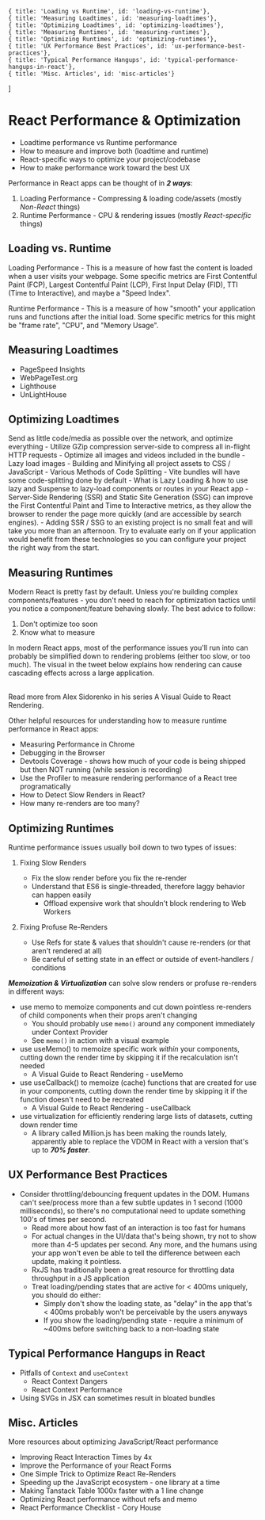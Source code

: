 

	{ title: 'Loading vs Runtime', id: 'loading-vs-runtime'},
	{ title: 'Measuring Loadtimes', id: 'measuring-loadtimes'},
	{ title: 'Optimizing Loadtimes', id: 'optimizing-loadtimes'},
	{ title: 'Measuring Runtimes', id: 'measuring-runtimes'},
	{ title: 'Optimizing Runtimes', id: 'optimizing-runtimes'},
	{ title: 'UX Performance Best Practices', id: 'ux-performance-best-practices'},
	{ title: 'Typical Performance Hangups', id: 'typical-performance-hangups-in-react'},
	{ title: 'Misc. Articles', id: 'misc-articles'}
]

# React Performance & Optimization

<Summary>
  <ul>
    <li>Loadtime performance vs Runtime performance</li>
    <li>How to measure and improve both (loadtime and runtime)</li>
    <li>React-specific ways to optimize your project/codebase</li>
    <li>How to make performance work toward the best UX</li>
  </ul>
</Summary>

Performance in React apps can be thought of in ***2 ways***:

1. Loading Performance - Compressing &amp; loading code/assets (mostly *Non-React* things)
2. Runtime Performance - CPU &amp; rendering issues (mostly *React-specific* things)

## Loading vs. Runtime

Loading Performance - This is a measure of how fast the content is loaded when a user visits your webpage. Some specific metrics are First Contentful Paint (FCP), Largest Contentful Paint (LCP), First Input Delay (FID), TTI (Time to Interactive), and maybe a "Speed Index".

Runtime Performance - This is a measure of how "smooth" your application runs and functions after the initial load. Some specific metrics for this might be "frame rate", "CPU", and "Memory Usage".

## Measuring Loadtimes

- <Resource url='https://pagespeed.web.dev/'>PageSpeed Insights</Resource>
- <Resource url='https://webpagetest.org/'>WebPageTest.org</Resource>
- <Resource url='https://developer.chrome.com/docs/lighthouse/overview/'>Lighthouse</Resource>
- <Resource url='https://unlighthouse.dev/'>UnLightHouse</Resource>

## Optimizing Loadtimes

Send as little code/media as possible over the network, and optimize everything 
	- Utilize <Resource url='https://developer.mozilla.org/en-US/docs/Glossary/GZip_compression'>GZip compression</Resource> server-side to compress all in-flight HTTP requests
	- Optimize all <Resource url='https://kinsta.com/blog/optimize-images-for-web/'>images</Resource> and <Resource url='https://www.keycdn.com/blog/video-optimization'>videos</Resource> included in the bundle
		- Lazy load <Resource url='https://web.dev/browser-level-image-lazy-loading/'>images</Resource>
	- <Resource url='https://vitejs.dev/config/build-options.html'>Building</Resource> and <Resource url='https://vitejs.dev/config/build-options.html#build-minify'>Minifying</Resource> all project assets to CSS / JavaScript
	- Various Methods of Code Splitting
		- Vite bundles will have some code-splitting <Resource url='https://vitejs.dev/guide/features.html'>done</Resource> by <Resource url='https://vitejs.dev/guide/features.html#build-optimizations'>default</Resource>
		- What is <Resource url='https://developer.mozilla.org/en-US/docs/Web/Performance/Lazy_loading'>Lazy Loading</Resource> & how to use <Resource url='https://react.dev/reference/react/lazy'>lazy</Resource> and <Resource url='https://react.dev/reference/react/Suspense'>Suspense</Resource> to <Resource url='https://blog.bitsrc.io/lazy-loading-react-components-with-react-lazy-and-suspense-f05c4cfde10c'>lazy-load</Resource> components or routes in your React app
	- <Resource url='https://www.youtube.com/watch?v=bfLFHp7Sbkg'>Server-Side Rendering (SSR)</Resource> and <Resource url='https://www.youtube.com/watch?v=bfLFHp7Sbkg'>Static Site Generation (SSG)</Resource> can improve the First Contentful Paint and Time to Interactive metrics, as they allow the browser to render the page more quickly (and are accessible by search engines).
		- Adding SSR / SSG to an existing project is no small feat and will take you more than an afternoon. Try to evaluate early on if your application would benefit from these technologies so you can configure your project the right way from the start.

## Measuring Runtimes

Modern React is pretty fast by default. Unless you're building complex components/features - you don't need to reach for optimization tactics until you notice a component/feature behaving slowly. The best advice to follow:

1. Don't optimize too soon 
2. Know what to measure 

In modern React apps, most of the performance issues you'll run into can probably be simplified down to rendering problems (either too slow, or too much). The visual in the tweet below explains how rendering can cause cascading effects across a large application.

<br/>
<Expand parent='See a visual example of how a slow render can cause cascading effects'>
<Tweet tweetId={'1649711882142461952'} />
Read more from Alex Sidorenko in his series <Resource url='https://alexsidorenko.com/blog/react-render-always-rerenders/'>A Visual Guide to React Rendering</Resource>.
</Expand>
<br/>



Other helpful resources for understanding how to measure runtime performance in React apps: 

- <Resource url='https://developer.chrome.com/docs/devtools/performance/'>Measuring Performance in Chrome</Resource>
- <Resource url='https://javascript.info/debugging-chrome'>Debugging in the Browser</Resource>
- <Resource url='https://developer.chrome.com/docs/devtools/coverage/'>Devtools Coverage</Resource> - shows how much of your code is being shipped but then NOT running (while session is recording)
- Use the <Resource url='https://react.dev/reference/react/Profiler'>Profiler</Resource> to measure rendering performance of a React tree programatically
- <Resource url='https://alexsidorenko.com/blog/react-performance-slow-renders/'>How to Detect Slow Renders in React?</Resource>
- <Resource url='https://alexsidorenko.com/blog/react-how-many-rerenders/'>How many re-renders are too many?</Resource>

## Optimizing Runtimes

Runtime performance issues usually boil down to two types of issues:

1. Fixing Slow Renders 
	- <Resource url='https://kentcdodds.com/blog/fix-the-slow-render-before-you-fix-the-re-render'>Fix the slow render before you fix the re-render</Resource>
	- Understand that ES6 is <Resource url='https://javascript.info/event-loop'>single-threaded</Resource>, therefore laggy behavior can happen easily
		- Offload expensive work that shouldn't block rendering to <Resource url='https://developer.mozilla.org/en-US/docs/Web/API/Web_Workers_API/Using_web_workers'>Web Workers</Resource>

2. Fixing Profuse Re-Renders 
	- Use <Resource url='https://react.dev/learn/referencing-values-with-refs'>Refs</Resource> for state & values that <Resource url='https://www.smashingmagazine.com/2020/11/react-useref-hook/'>shouldn't cause re-renders</Resource> (or that aren't rendered at all)
	- Be careful of setting state in an effect or outside of event-handlers / conditions


***Memoization & Virtualization*** can solve slow renders or profuse re-renders in different ways:

- use <Resource url='https://react.dev/reference/react/memo'>memo</Resource> to memoize components and cut down pointless re-renders of child components when their props aren't changing
	- You should probably use `memo()` around any component immediately under <Resource url='https://alexsidorenko.com/blog/react-render-context/'>Context Provider</Resource>
	- See `memo()` in action with a <Resource url='https://codesandbox.io/s/a-visual-guide-to-react-rendering-sandbox-td70u?file=/src/sandbox.jsx'>visual example</Resource>
- use <Resource url='https://react.dev/reference/react/useMemo#usememo'>useMemo()</Resource> to memoize specific work *within* your components, cutting down the render time by skipping it if the recalculation isn't needed
	- <Resource url='https://alexsidorenko.com/blog/react-render-usememo/'>A Visual Guide to React Rendering - useMemo</Resource>
- use <Resource url='https://react.dev/reference/react/useCallback'>useCallback()</Resource> to memoize (cache) functions that are created for use in your components, cutting down the render time by skipping it if the function doesn't need to be recreated
	- <Resource url='https://alexsidorenko.com/blog/react-render-usecallback/'>A Visual Guide to React Rendering - useCallback</Resource>
- use <Resource url='https://www.patterns.dev/posts/virtual-lists'>virtualization</Resource> for efficiently rendering <Resource url='https://www.npmjs.com/package/react-window'>large lists of datasets</Resource>, cutting down render time
	- A library called <Resource url='https://million.dev/'>Million.js</Resource> has been making the rounds lately, apparently able to replace the VDOM in React with a version that's up to ***70% faster***.
	
## UX Performance Best Practices

- Consider throttling/debouncing frequent updates in the DOM. Humans can't see/process more than a few subtle updates in 1 second (1000 milliseconds), so there's no computational need to update something 100's of times per second.
	- Read more about <Resource url='https://www.nngroup.com/articles/too-fast-ux/'>how fast of an interaction is too fast</Resource> for humans
	- For actual changes in the UI/data that's being shown, try not to show more than 4-5 updates per second. Any more, and the humans using your app won't even be able to tell the difference between each update, making it pointless.
	- <Resource url='https://rxjs.dev/'>RxJS</Resource> has traditionally been a great resource for throttling data throughput in a JS application
	- Treat loading/pending states that are active for < 400ms uniquely, you should do either:
		- Simply don't show the loading state, as "delay" in the app that's < 400ms probably won't be perceivable by the users anyways
		- If you show the loading/pending state - require a minimum of ~400ms before switching back to a non-loading state
		<Expand parent='See an example of loading states that appear "too fast"'><Tweet tweetId="1675923225341992962" /></Expand>

## Typical Performance Hangups in React

- Pitfalls of `Context` and `useContext`
	- <Resource url='https://blog.thoughtspile.tech/2021/10/04/react-context-dangers/'>React Context Dangers</Resource>
	- <Resource url='https://dev.to/romaintrotard/react-context-performance-5832'>React Context Performance</Resource>
- Using <Resource url='https://twitter.com/_developit/status/1382838799420514317?s=20'>SVGs in JSX</Resource> can sometimes result in bloated bundles

## Misc. Articles

More resources about optimizing JavaScript/React performance

- <Resource url='https://www.causal.app/blog/react-perf'>Improving React Interaction Times by 4x</Resource>
- <Resource url='https://epicreact.dev/improve-the-performance-of-your-react-forms/'>Improve the Performance of your React Forms</Resource>
- <Resource url='https://kentcdodds.com/blog/optimize-react-re-renders'>One Simple Trick to Optimize React Re-Renders</Resource>
- <Resource url='https://marvinh.dev/blog/speeding-up-javascript-ecosystem/'>Speeding up the JavaScript ecosystem - one library at a time</Resource>
- <Resource url='https://jpcamara.com/2023/03/07/making-tanstack-table.html'>Making Tanstack Table 1000x faster with a 1 line change</Resource>
- <Resource url='https://alexsidorenko.com/blog/react-optimize-rerenders-without-refs-memo/'>Optimizing React performance without refs and memo</Resource>
- <Resource url='https://github.com/coryhouse/reactjsconsulting/issues/77'>React Performance Checklist - Cory House</Resource>